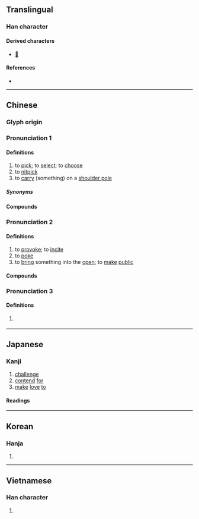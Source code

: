 {{character info}}
==Translingual==

===Han character===
{{Han char|rn=64|rad=手|as=06|sn=9|four=52013|canj=QLMO|ids=⿰扌兆}}

====Derived characters====
* [[𨃑]]

====References====
* {{Han ref|kx=0430.170|dkj=12055|dj=0780.100|hdz=31872.040|uh=6311|ud=25361|bh=AC44|bd=44100}}

----

==Chinese==
{{zh-forms|alt=窕-provoke,㨄-provoke}}

===Glyph origin===
{{Han etym}}

===Pronunciation 1===
{{zh-pron
|m=tiāo
|ma=Zh-tiao.ogg
|c=tiu1
|h=pfs=thiâu
|md=
|mn=thiau/thio
|mn_note=thiau - literary; thio - vernacular
|w=
|mc=1
|oc=1,2
|cat=v
}}

====Definitions====
{{zh-hanzi}}

# to [[pick]]; to [[select]]; to [[choose]]
# to [[nitpick]]
# to [[carry]] (something) on a [[shoulder pole]]

=====Synonyms=====
{{zh-dial|選}}

====Compounds====
{{zh-der|fold=1|千挑萬選|單挑|大挑|一肩挑|千挑百選|剃頭挑子|挑試|挑空|挑么挑六|挑夫|挑三揀四|挑嘴|挑擔子|挑飭|獨挑|挑頭|挑閃|挑擔|挑挖|挑腳漢|揀衣挑食|挑子|挑字眼兒|挑鼻子|挑毛揀刺|挑高|挑雪填井|挑肥揀瘦|挑眼|挑土|挑選|挑槽|挑搭|挑重擔|挑食|百裡挑一|文武挑兒|挑刺兒|挑錢|挑腳|挑大梁|挑正梁|挑撿|挑揀|撂挑子|挑盡|挑取|挑剔|挑毛病|扁挑|挑牙|挑妻窩夫|揭挑|挑包策馬|頭挑|蛋中挑刺|肩挑背負|高挑子|長挑|精挑細選|針挑刀挖}}

===Pronunciation 2===
{{zh-pron
|m=tiǎo
|c=tiu1
|h=pfs=thiâu
|md=
|mn=thiau/thio
|mn_note=thiau - literary; thio - vernacular
|w=
|mc=3
|oc=2,3
|cat=v
}}

====Definitions====
{{zh-hanzi}}

# to [[provoke]]; to [[incite]]
# to [[poke]]
# to [[bring]] something into the [[open]]; to [[make]] [[public]]

====Compounds====
{{zh-der|fold=1|挑戰者深淵|挑機|孤燈挑盡|搬挑|挑花繃子|挑斜岔兒|挑牙料脣|挑茶斡刺|挑撥是非|挑燈夜戰|挑三窩四|挑脣料嘴|挑逗|挑弄|挑花法|挑泛|挑三豁四|挑刀|挑唆|挑釁|挑動|挑撥離間|挑花|挑燈撥火|挑鬥|挑戰書|挑明|挑頭子|挑撥|琴心相挑|挑大拇哥|挑燈|目挑心招|挑趣|挑戰}}

===Pronunciation 3===
{{zh-pron
|m=tāo,táo
|c=
|h=pfs=
|md=
|mn=
|mn_note=
|w=
|mc=2
|oc=n,1
|cat=adj
}}

====Definitions====
{{zh-hanzi}}

# {{lb|zh|obsolete}} {{zh-only|挑達|[[walking]] [[back and forth]]; [[coming]] and [[going]]}}

{{zh-cat|Elementary}}

----

==Japanese==

===Kanji===
{{ja-kanji|grade=c|rs=手06}}

# [[challenge]]
# [[contend]] [[for]]
# [[make]] [[love]] [[to]]

====Readings====
{{ja-readings
|goon=ちょう, とう, じょう
|kanon=ちょう, とう
|kun=いど-む, かか-げる
}}

----

==Korean==

===Hanja===
{{ko-hanja|hangeul=[[도]], [[조]]|eumhun=|rv=do, jo|mr=to, cho|y=to, co}}

# {{rfdef|ko|sort=手06}}

----

==Vietnamese==

===Han character===
{{vi-readings|reading=vẹo, khêu, khều, khiêu, khểu, treo, trẹo|rs=手06}}

# {{rfdef|vi|sort=手06}}